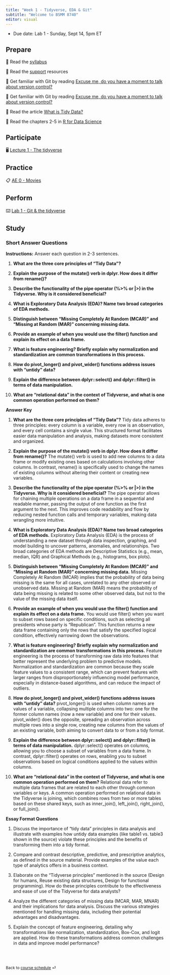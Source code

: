 ```yaml
---
title: "Week 1 - Tidyverse, EDA & Git"
subtitle: "Welcome to BSMM 8740"
editor: visual
---
```


::: callout-important
-   Due date: Lab 1 - Sunday, Sept 14, 5pm ET
:::

## Prepare

📖 Read the [syllabus](/course-syllabus.html)

📖 Read the [support](/course-support.html) resources

📖 Get familiar with Git by reading [Excuse me, do you have a moment to talk about version control?](https://peerj.com/preprints/3159v2/)

📖 Get familiar with Git by reading [Excuse me, do you have a moment to talk about version control?](/documents/3159v2.pdf "Git and version control")

📖 Read the article [What is Tidy Data?](https://towardsdatascience.com/what-is-tidy-data-d58bb9ad2458)

📖 Read the chapters 2-5 in [R for Data Science](https://r4ds.hadley.nz/)

## Participate

🖥️ [Lecture 1 - The tidyverse](/slides/BSMM_8740_lec_01.html)

## Practice

📋 [AE 0 - Movies](/ae/ae-0-movies.html)

## Perform

⌨️ [Lab 1 - Git & the tidyverse](/labs/BSMM_8740_lab_1.html)

## Study

### Short Answer Questions

**Instructions:** Answer each question in 2-3 sentences.

1.  **What are the three core principles of "Tidy Data"?**

2.  **Explain the purpose of the mutate() verb in dplyr. How does it differ from rename()?**

3.  **Describe the functionality of the pipe operator (%\>% or \|\>) in the Tidyverse. Why is it considered beneficial?**

4.  **What is Exploratory Data Analysis (EDA)? Name two broad categories of EDA methods.**

5.  **Distinguish between "Missing Completely At Random (MCAR)" and "Missing at Random (MAR)" concerning missing data.**

6.  **Provide an example of when you would use the filter() function and explain its effect on a data frame.**

7.  **What is feature engineering? Briefly explain why normalization and standardization are common transformations in this process.**

8.  **How do pivot_longer() and pivot_wider() functions address issues with "untidy" data?**

9.  **Explain the difference between dplyr::select() and dplyr::filter() in terms of data manipulation.**

10. **What are "relational data" in the context of Tidyverse, and what is one common operation performed on them?**

**Answer Key**

1.  **What are the three core principles of "Tidy Data"?** Tidy data adheres to three principles: every column is a variable, every row is an observation, and every cell contains a single value. This structured format facilitates easier data manipulation and analysis, making datasets more consistent and organized.

2.  **Explain the purpose of the mutate() verb in dplyr. How does it differ from rename()?** The mutate() verb is used to add new columns to a data frame or modify existing ones based on calculations involving other columns. In contrast, rename() is specifically used to change the names of existing columns without altering their content or creating new variables.

3.  **Describe the functionality of the pipe operator (%\>% or \|\>) in the Tidyverse. Why is it considered beneficial?** The pipe operator allows for chaining multiple operations on a data frame in a sequential and readable manner, passing the output of one function as the first argument to the next. This improves code readability and flow by reducing nested function calls and temporary variables, making data wrangling more intuitive.

4.  **What is Exploratory Data Analysis (EDA)? Name two broad categories of EDA methods.** Exploratory Data Analysis (EDA) is the process of understanding a new dataset through data inspection, graphing, and model building to uncover patterns, anomalies, and relationships. Two broad categories of EDA methods are Descriptive Statistics (e.g., mean, median, IQR) and Graphical Methods (e.g., histograms, box plots).

5.  **Distinguish between "Missing Completely At Random (MCAR)" and "Missing at Random (MAR)" concerning missing data.** Missing Completely At Random (MCAR) implies that the probability of data being missing is the same for all cases, unrelated to any other observed or unobserved data. Missing at Random (MAR) means the probability of data being missing is related to some other observed data, but not to the value of the missing data itself.

6.  **Provide an example of when you would use the filter() function and explain its effect on a data frame.** You would use filter() when you want to subset rows based on specific conditions, such as selecting all presidents whose party is "Republican". This function returns a new data frame containing only the rows that satisfy the specified logical condition, effectively narrowing down the observations.

7.  **What is feature engineering? Briefly explain why normalization and standardization are common transformations in this process.** Feature engineering is the process of transforming raw data into features that better represent the underlying problem to predictive models. Normalization and standardization are common because they scale feature values to a consistent range, which can prevent features with larger ranges from disproportionately influencing model performance, especially in distance-based algorithms, and can reduce the impact of outliers.

8.  **How do pivot_longer() and pivot_wider() functions address issues with "untidy" data?** pivot_longer() is used when column names are values of a variable, collapsing multiple columns into two: one for the former column names (now a new variable) and one for their values. pivot_wider() does the opposite, spreading an observation across multiple rows into a single row, creating new columns from the values of an existing variable, both aiming to convert data to or from a tidy format.

9.  **Explain the difference between dplyr::select() and dplyr::filter() in terms of data manipulation.** dplyr::select() operates on columns, allowing you to choose a subset of variables from a data frame. In contrast, dplyr::filter() operates on rows, enabling you to subset observations based on logical conditions applied to the values within columns.

10. **What are "relational data" in the context of Tidyverse, and what is one common operation performed on them?** Relational data refer to multiple data frames that are related to each other through common variables or keys. A common operation performed on relational data in the Tidyverse is joining, which combines rows from two or more tables based on these shared keys, such as inner_join(), left_join(), right_join(), or full_join().

**Essay Format Questions**

1.  Discuss the importance of "tidy data" principles in data analysis and illustrate with examples how untidy data examples (like table1 vs. table3 shown in the source) violate these principles and the benefits of transforming them into a tidy format.

2.  Compare and contrast descriptive, predictive, and prescriptive analytics, as defined in the source material. Provide examples of the value each type of analytics offers in a business context.

3.  Elaborate on the "Tidyverse principles" mentioned in the source (Design for humans, Reuse existing data structures, Design for functional programming). How do these principles contribute to the effectiveness and ease of use of the Tidyverse for data analysts?

4.  Analyze the different categories of missing data (MCAR, MAR, MNAR) and their implications for data analysis. Discuss the various strategies mentioned for handling missing data, including their potential advantages and disadvantages.

5.  Explain the concept of feature engineering, detailing why transformations like normalization, standardization, Box-Cox, and logit are applied. How do these transformations address common challenges in data and improve model performance?

<br><br>

::: {style="font-size: 0.875em;"}
Back to [course schedule](/ "Course schedule") ⏎
:::
